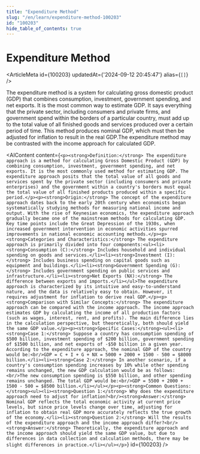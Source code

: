 ```yaml
---
title: "Expenditure Method"
slug: "/en/learn/expenditure-method-100203"
id: "100203"
hide_table_of_contents: true
---
```



# Expenditure Method

<ArticleMeta id={100203} updatedAt={'2024-09-12 20:45:47'} alias={`[]`} />
<div className='border-solid border-b border-t-0 my-4 border-[var(--ifm-color-gray-300)]' />

The expenditure method is a system for calculating gross domestic product (GDP) that combines consumption, investment, government spending, and net exports. It is the most common way to estimate GDP. It says everything that the private sector, including consumers and private firms, and government spend within the borders of a particular country, must add up to the total value of all finished goods and services produced over a certain period of time. This method produces nominal GDP, which must then be adjusted for inflation to result in the real GDP.The expenditure method may be contrasted with the income approach for calculated GDP.

<AIContent content={`<p><strong>Definition:</strong> The expenditure approach is a method for calculating Gross Domestic Product (GDP) by combining consumption, investment, government spending, and net exports. It is the most commonly used method for estimating GDP. The expenditure approach posits that the total value of all goods and services spent by the private sector (including consumers and private enterprises) and the government within a country's borders must equal the total value of all finished products produced within a specific period.</p><p><strong>Origin:</strong> The concept of the expenditure approach dates back to the early 20th century when economists began systematically studying methods for measuring national income and output. With the rise of Keynesian economics, the expenditure approach gradually became one of the mainstream methods for calculating GDP. Key time points include the Great Depression of the 1930s, when increased government intervention in economic activities spurred improvements in national economic accounting methods.</p><p><strong>Categories and Characteristics:</strong> The expenditure approach is primarily divided into four components:<ul><li><strong>Consumption (C):</strong> Includes household and individual spending on goods and services.</li><li><strong>Investment (I):</strong> Includes business spending on capital goods such as equipment and buildings.</li><li><strong>Government Spending (G):</strong> Includes government spending on public services and infrastructure.</li><li><strong>Net Exports (NX):</strong> The difference between exports and imports.</li></ul>The expenditure approach is characterized by its intuitive and easy-to-understand nature, and the data is relatively easy to obtain. However, it requires adjustment for inflation to derive real GDP.</p><p><strong>Comparison with Similar Concepts:</strong> The expenditure approach can be compared with the income approach. The income approach estimates GDP by calculating the income of all production factors (such as wages, interest, rent, and profits). The main difference lies in the calculation perspective, but theoretically, both should yield the same GDP value.</p><p><strong>Specific Cases:</strong><ul><li><strong>Case 1:</strong> Suppose a country has consumption spending of $500 billion, investment spending of $200 billion, government spending of $1500 billion, and net exports of -$50 billion in a given year. According to the expenditure approach, the nominal GDP of the country would be:<br/>GDP = C + I + G + NX = 5000 + 2000 + 1500 - 500 = $8000 billion.</li><li><strong>Case 2:</strong> In another scenario, if a country's consumption spending increases by 10% while other spending remains unchanged, the new GDP calculation would be as follows:<br/>The new consumption spending is $550 billion, and other spending remains unchanged. The total GDP would be:<br/>GDP = 5500 + 2000 + 1500 - 500 = $8500 billion.</li></ul></p><p><strong>Common Questions:</strong><ul><li><strong>Question 1:</strong> Why does the expenditure approach need to adjust for inflation?<br/><strong>Answer:</strong> Nominal GDP reflects the total economic activity at current price levels, but since price levels change over time, adjusting for inflation to obtain real GDP more accurately reflects the true growth of the economy.</li><li><strong>Question 2:</strong> Will the results of the expenditure approach and the income approach differ?<br/><strong>Answer:</strong> Theoretically, the expenditure approach and the income approach should yield the same GDP value, but due to differences in data collection and calculation methods, there may be slight differences in practice.</li></ul></p>`} id={100203} />
